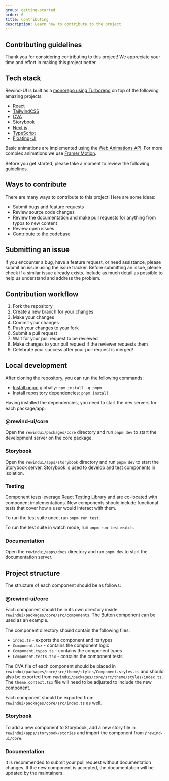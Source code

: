 ```yaml
---
group: getting-started
order: 6
title: Contributing
description: Learn how to contribute to the project
---
```


## Contributing guidelines

Thank you for considering contributing to this project! We appreciate your time and effort in making this project better.

## Tech stack

Rewind-UI is built as a [monorepo using Turborepo](https://turbo.build/repo/docs/handbook/what-is-a-monorepo) on top of the following amazing projects:

- [React](https://reactjs.org/)
- [TailwindCSS](https://tailwindcss.com/)
- [CVA](https://cva.style)
- [Storybook](https://storybook.js.org/)
- [Next.js](https://nextjs.org/)
- [TypeScript](https://www.typescriptlang.org/)
- [Floating-UI](https://floating-ui.com/)

Basic animations are implemented using the [Web Animations API](https://developer.mozilla.org/en-US/docs/Web/API/Web_Animations_API). For more complex animations we use [Framer Motion](https://www.framer.com/motion/).

Before you get started, please take a moment to review the following guidelines.

## Ways to contribute

There are many ways to contribute to this project! Here are some ideas:

- Submit bugs and feature requests
- Review source code changes
- Review the documentation and make pull requests for anything from typos to new content
- Review open issues
- Contribute to the codebase

## Submitting an issue

If you encounter a bug, have a feature request, or need assistance, please submit an issue using the issue tracker. Before submitting an issue, please check if a similar issue already exists. Include as much detail as possible to help us understand and address the problem.

## Contribution workflow

1. Fork the repository
2. Create a new branch for your changes
3. Make your changes
4. Commit your changes
5. Push your changes to your fork
6. Submit a pull request
7. Wait for your pull request to be reviewed
8. Make changes to your pull request if the reviewer requests them
9. Celebrate your success after your pull request is merged!

## Local development

After cloning the repository, you can run the following commands:

- [Install pnpm](https://pnpm.io/installation) globally: `npm install -g pnpm`
- Install repository dependencies: `pnpm install`

Having installed the dependencies, you need to start the dev servers for each package/app:

### @rewind-ui/core

Open the `rewindui/packages/core` directory and run `pnpm dev` to start the development server on the core package.

### Storybook

Open the `rewindui/apps/storybook` directory and run `pnpm dev` to start the Storybook server.
Storybook is used to develop and test components in isolation.

### Testing

Component tests leverage [React Testing Library](https://testing-library.com/docs/react-testing-library/intro/) and are co-located with component implementations. New components should include functional tests that cover how a user would interact with them.

To run the test suite once, run `pnpm run test`.

To run the test suite in watch mode, run `pnpm run test:watch`.

### Documentation

Open the `rewindui/apps/docs` directory and run `pnpm dev` to start the documentation server.

## Project structure

The structure of each component should be as follows:

### @rewind-ui/core

Each component should be in its own directory inside `rewindui/packages/core/src/components`. The [Button](https://github.com/rewindui/rewindui/tree/main/packages/core/src/components/Button) component can be used as an example.

The component directory should contain the following files:

- `index.ts` - exports the component and its types
- `Component.tsx` - contains the component logic
- `Component.types.ts` - contains the component types
- `Component.tests.tsx` - contains the component tests

The CVA file of each component should be placed in `rewindui/packages/core/src/theme/styles/Component.styles.ts` and should also be exported from `rewindui/packages/core/src/theme/styles/index.ts`. The `theme.context.tsx` file will need to be adjusted to include the new component.

Each component should be exported from `rewindui/packages/core/src/index.ts` as well.

### Storybook

To add a new component to Storybook, add a new story file in `rewindui/apps/storybook/stories` and import the component from `@rewind-ui/core`.

### Documentation

It is recommended to submit your pull request without documentation changes. If the new component is accepted, the documentation will be updated by the maintainers.
